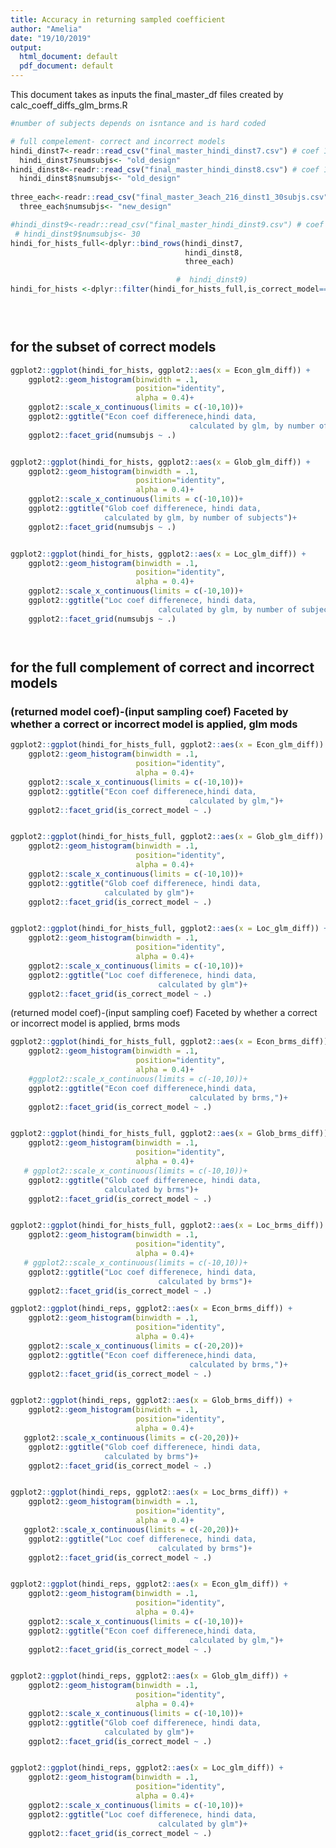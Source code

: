 ```yaml
---
title: Accuracy in returning sampled coefficient
author: "Amelia"
date: "19/10/2019"
output:
  html_document: default
  pdf_document: default
---
```

This document takes as inputs the final_master_df files created by calc_coeff_diffs_glm_brms.R

```r

#number of subjects depends on isntance and is hard coded 

# full compelement- correct and incorrect models 
hindi_dinst7<-readr::read_csv("final_master_hindi_dinst7.csv") # coef 10, -10, 0
  hindi_dinst7$numsubjs<- "old_design"
hindi_dinst8<-readr::read_csv("final_master_hindi_dinst8.csv") # coef 10, -10,  0
  hindi_dinst8$numsubjs<- "old_design"
  
three_each<-readr::read_csv("final_master_3each_216_dinst1_30subjs.csv") 
  three_each$numsubjs<- "new_design"

#hindi_dinst9<-readr::read_csv("final_master_hindi_dinst9.csv") # coef -.1,.1,0
 # hindi_dinst9$numsubjs<- 30
hindi_for_hists_full<-dplyr::bind_rows(hindi_dinst7,
                                       hindi_dinst8,
                                       three_each)

                                     #  hindi_dinst9) 
hindi_for_hists <-dplyr::filter(hindi_for_hists_full,is_correct_model==TRUE)


  

```

## for the subset of correct models

```r

ggplot2::ggplot(hindi_for_hists, ggplot2::aes(x = Econ_glm_diff)) +
    ggplot2::geom_histogram(binwidth = .1,
                            position="identity",
                            alpha = 0.4)+
    ggplot2::scale_x_continuous(limits = c(-10,10))+
    ggplot2::ggtitle("Econ coef differenece,hindi data,
                                        calculated by glm, by number of subjects")+
    ggplot2::facet_grid(numsubjs ~ .)


ggplot2::ggplot(hindi_for_hists, ggplot2::aes(x = Glob_glm_diff)) +
    ggplot2::geom_histogram(binwidth = .1,
                            position="identity",
                            alpha = 0.4)+
    ggplot2::scale_x_continuous(limits = c(-10,10))+
    ggplot2::ggtitle("Glob coef differenece, hindi data,
                     calculated by glm, by number of subjects")+
    ggplot2::facet_grid(numsubjs ~ .)


ggplot2::ggplot(hindi_for_hists, ggplot2::aes(x = Loc_glm_diff)) +
    ggplot2::geom_histogram(binwidth = .1,
                            position="identity",
                            alpha = 0.4)+
    ggplot2::scale_x_continuous(limits = c(-10,10))+
    ggplot2::ggtitle("Loc coef differenece, hindi data,
                                 calculated by glm, by number of subjects")+
    ggplot2::facet_grid(numsubjs ~ .)




```

## for the full complement of correct and incorrect models
### (returned model coef)-(input sampling coef) Faceted by whether a correct or incorrect model is applied, glm mods 

```r

ggplot2::ggplot(hindi_for_hists_full, ggplot2::aes(x = Econ_glm_diff)) +
    ggplot2::geom_histogram(binwidth = .1,
                            position="identity",
                            alpha = 0.4)+
    ggplot2::scale_x_continuous(limits = c(-10,10))+
    ggplot2::ggtitle("Econ coef differenece,hindi data,
                                        calculated by glm,")+
    ggplot2::facet_grid(is_correct_model ~ .)


ggplot2::ggplot(hindi_for_hists_full, ggplot2::aes(x = Glob_glm_diff)) +
    ggplot2::geom_histogram(binwidth = .1,
                            position="identity",
                            alpha = 0.4)+
    ggplot2::scale_x_continuous(limits = c(-10,10))+
    ggplot2::ggtitle("Glob coef differenece, hindi data,
                     calculated by glm")+
    ggplot2::facet_grid(is_correct_model ~ .)


ggplot2::ggplot(hindi_for_hists_full, ggplot2::aes(x = Loc_glm_diff)) +
    ggplot2::geom_histogram(binwidth = .1,
                            position="identity",
                            alpha = 0.4)+
    ggplot2::scale_x_continuous(limits = c(-10,10))+
    ggplot2::ggtitle("Loc coef differenece, hindi data,
                                 calculated by glm")+
    ggplot2::facet_grid(is_correct_model ~ .)


```


(returned model coef)-(input sampling coef) Faceted by whether a correct or incorrect model is applied, brms mods 
```r

ggplot2::ggplot(hindi_for_hists_full, ggplot2::aes(x = Econ_brms_diff)) +
    ggplot2::geom_histogram(binwidth = .1,
                            position="identity",
                            alpha = 0.4)+
    #ggplot2::scale_x_continuous(limits = c(-10,10))+
    ggplot2::ggtitle("Econ coef differenece,hindi data,
                                        calculated by brms,")+
    ggplot2::facet_grid(is_correct_model ~ .)


ggplot2::ggplot(hindi_for_hists_full, ggplot2::aes(x = Glob_brms_diff)) +
    ggplot2::geom_histogram(binwidth = .1,
                            position="identity",
                            alpha = 0.4)+
   # ggplot2::scale_x_continuous(limits = c(-10,10))+
    ggplot2::ggtitle("Glob coef differenece, hindi data,
                     calculated by brms")+
    ggplot2::facet_grid(is_correct_model ~ .)


ggplot2::ggplot(hindi_for_hists_full, ggplot2::aes(x = Loc_brms_diff)) +
    ggplot2::geom_histogram(binwidth = .1,
                            position="identity",
                            alpha = 0.4)+
   # ggplot2::scale_x_continuous(limits = c(-10,10))+
    ggplot2::ggtitle("Loc coef differenece, hindi data,
                                 calculated by brms")+
    ggplot2::facet_grid(is_correct_model ~ .)


```


```r

ggplot2::ggplot(hindi_reps, ggplot2::aes(x = Econ_brms_diff)) +
    ggplot2::geom_histogram(binwidth = .1,
                            position="identity",
                            alpha = 0.4)+
    ggplot2::scale_x_continuous(limits = c(-20,20))+
    ggplot2::ggtitle("Econ coef differenece,hindi data,
                                        calculated by brms,")+
    ggplot2::facet_grid(is_correct_model ~ .)


ggplot2::ggplot(hindi_reps, ggplot2::aes(x = Glob_brms_diff)) +
    ggplot2::geom_histogram(binwidth = .1,
                            position="identity",
                            alpha = 0.4)+
   ggplot2::scale_x_continuous(limits = c(-20,20))+
    ggplot2::ggtitle("Glob coef differenece, hindi data,
                     calculated by brms")+
    ggplot2::facet_grid(is_correct_model ~ .)


ggplot2::ggplot(hindi_reps, ggplot2::aes(x = Loc_brms_diff)) +
    ggplot2::geom_histogram(binwidth = .1,
                            position="identity",
                            alpha = 0.4)+
   ggplot2::scale_x_continuous(limits = c(-20,20))+
    ggplot2::ggtitle("Loc coef differenece, hindi data,
                                 calculated by brms")+
    ggplot2::facet_grid(is_correct_model ~ .)


ggplot2::ggplot(hindi_reps, ggplot2::aes(x = Econ_glm_diff)) +
    ggplot2::geom_histogram(binwidth = .1,
                            position="identity",
                            alpha = 0.4)+
    ggplot2::scale_x_continuous(limits = c(-10,10))+
    ggplot2::ggtitle("Econ coef differenece,hindi data,
                                        calculated by glm,")+
    ggplot2::facet_grid(is_correct_model ~ .)


ggplot2::ggplot(hindi_reps, ggplot2::aes(x = Glob_glm_diff)) +
    ggplot2::geom_histogram(binwidth = .1,
                            position="identity",
                            alpha = 0.4)+
    ggplot2::scale_x_continuous(limits = c(-10,10))+
    ggplot2::ggtitle("Glob coef differenece, hindi data,
                     calculated by glm")+
    ggplot2::facet_grid(is_correct_model ~ .)


ggplot2::ggplot(hindi_reps, ggplot2::aes(x = Loc_glm_diff)) +
    ggplot2::geom_histogram(binwidth = .1,
                            position="identity",
                            alpha = 0.4)+
    ggplot2::scale_x_continuous(limits = c(-10,10))+
    ggplot2::ggtitle("Loc coef differenece, hindi data,
                                 calculated by glm")+
    ggplot2::facet_grid(is_correct_model ~ .)


```

<!-- ##variability in posterior draws for hindi model  -->
<!-- these graphs show the sd for each of the 27 correct models for -->
<!-- each of the four data instances for hindi -->

<!-- plots faceted by number of subjects/data instance -->

<!-- ```{r brms_plots_hindi, echo=FALSE} -->
<!-- ggplot2::ggplot(hindi_for_hists, ggplot2::aes(x = econ_sd)) + -->
<!--   ggplot2::geom_histogram(binwidth = .1,position="identity", alpha = 0.4)+ -->
<!--   ggplot2::scale_x_continuous(limits = c(0,2))+ -->
<!--   ggplot2::ggtitle("sds of econ posterior")+ -->
<!--   ggplot2::facet_grid(numsubjs ~ .) -->

<!-- ggplot2::ggplot(hindi_for_hists, ggplot2::aes(x = glob_sd)) + -->
<!--   ggplot2::geom_histogram(binwidth = .1,position="identity", alpha = 0.4)+ -->
<!--   ggplot2::scale_x_continuous(limits = c(0,2))+ -->
<!--   ggplot2::ggtitle("sds of glob posterior")+ -->
<!--   ggplot2::facet_grid(numsubjs ~ .) -->

<!-- ggplot2::ggplot(hindi_for_hists, ggplot2::aes(x = econ_sd)) + -->
<!--   ggplot2::geom_histogram(binwidth = .1,position="identity", alpha = 0.4)+ -->
<!--   ggplot2::scale_x_continuous(limits = c(0,2))+ -->
<!--   ggplot2::ggtitle("sds of loc posterior")+ -->
<!--   ggplot2::facet_grid(numsubjs ~ .) -->

<!-- ``` -->

<!-- rhats for hindi models --  -->

<!-- ```{r brms_hindi_rhats, echo=FALSE} -->
<!-- ggplot2::ggplot(hindi_for_hists, ggplot2::aes(x = Econ_brms_rhat)) + -->
<!--   ggplot2::geom_histogram(binwidth = .1,position="identity", alpha = 0.4)+ -->
<!--   ggplot2::scale_x_continuous(limits = c(0,2))+ -->
<!--   ggplot2::ggtitle("rhats of econ")+ -->
<!--   ggplot2::facet_grid(numsubjs ~ .) -->

<!-- ggplot2::ggplot(hindi_for_hists, ggplot2::aes(x = Glob_brms_rhat)) + -->
<!--   ggplot2::geom_histogram(binwidth = .1,position="identity", alpha = 0.4)+ -->
<!--   ggplot2::scale_x_continuous(limits = c(0,2))+ -->
<!--   ggplot2::ggtitle("rhats glob")+ -->
<!--   ggplot2::facet_grid(numsubjs ~ .) -->

<!-- ggplot2::ggplot(hindi_for_hists, ggplot2::aes(x = Loc_brms_rhat)) + -->
<!--   ggplot2::geom_histogram(binwidth = .1,position="identity", alpha = 0.4)+ -->
<!--   ggplot2::scale_x_continuous(limits = c(0,2))+ -->
<!--   ggplot2::ggtitle("rhats  loc")+ -->
<!--   ggplot2::facet_grid(numsubjs ~ .) -->

<!-- ``` -->
